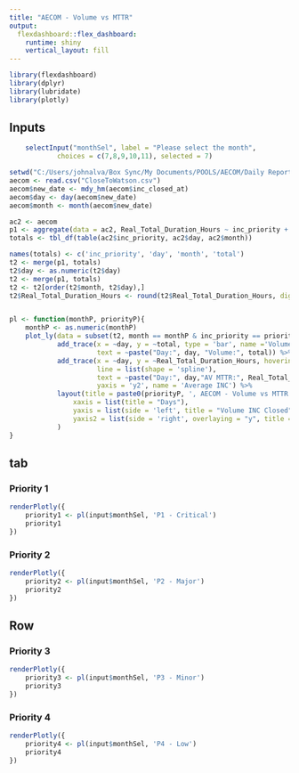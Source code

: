 ```yaml
---
title: "AECOM - Volume vs MTTR"
output: 
  flexdashboard::flex_dashboard:
    runtime: shiny
    vertical_layout: fill
---
```


```r
library(flexdashboard)
library(dplyr)
library(lubridate)
library(plotly)

```

Inputs {.sidebar}
-------------------------------------

```r
    selectInput("monthSel", label = "Please select the month",
            choices = c(7,8,9,10,11), selected = 7)
```

```r
setwd("C:/Users/johnalva/Box Sync/My Documents/POOLS/AECOM/Daily Report/AECOM Queue Mgmt")
aecom <- read.csv("CloseToWatson.csv")
aecom$new_date <- mdy_hm(aecom$inc_closed_at)
aecom$day <- day(aecom$new_date)
aecom$month <- month(aecom$new_date)

ac2 <- aecom
p1 <- aggregate(data = ac2, Real_Total_Duration_Hours ~ inc_priority + day + month, mean)
totals <- tbl_df(table(ac2$inc_priority, ac2$day, ac2$month))

names(totals) <- c('inc_priority', 'day', 'month', 'total')
t2 <- merge(p1, totals)
t2$day <- as.numeric(t2$day)
t2 <- merge(p1, totals)
t2 <- t2[order(t2$month, t2$day),]
t2$Real_Total_Duration_Hours <- round(t2$Real_Total_Duration_Hours, digits = 2)


pl <- function(monthP, priorityP){
    monthP <- as.numeric(monthP)
    plot_ly(data = subset(t2, month == monthP & inc_priority == priorityP)) %>%
            add_trace(x = ~day, y = ~total, type = 'bar', name ='Volume INC', hoverinfo = 'text',
                      text = ~paste("Day:", day, "Volume:", total)) %>%
            add_trace(x = ~day, y = ~Real_Total_Duration_Hours, hoverinfo = 'text',
                      line = list(shape = 'spline'),
                      text = ~paste("Day:", day,"AV MTTR:", Real_Total_Duration_Hours),
                      yaxis = 'y2', name = 'Average INC') %>%
            layout(title = paste0(priorityP, ', AECOM - Volume vs MTTR accross by ', month.name[monthP]),
                xaxis = list(title = "Days"),
                yaxis = list(side = 'left', title = "Volume INC Closed", showgrid = FALSE, zeroline = FALSE),
                yaxis2 = list(side = 'right', overlaying = "y", title = 'Average MTTR', showgrid = FALSE, zeroline = FALSE)
            )
}

```

tab
-------------------------------------------------------------------

### Priority 1

```r
renderPlotly({
    priority1 <- pl(input$monthSel, 'P1 - Critical')
    priority1
})

```

### Priority 2

```r
renderPlotly({
    priority2 <- pl(input$monthSel, 'P2 - Major')
    priority2
})
```

Row
-----------------------------------------------------------------------
### Priority 3

```r
renderPlotly({
    priority3 <- pl(input$monthSel, 'P3 - Minor')
    priority3
})
```

### Priority 4

```r
renderPlotly({
    priority4 <- pl(input$monthSel, 'P4 - Low')
    priority4
})
```
